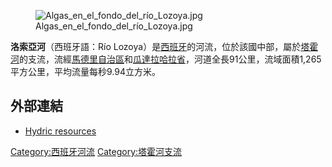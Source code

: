 [[Image:Algas_en_el_fondo_del_río_Lozoya.jpg|thumb]]

'''洛索亞河'''（西班牙語：Río Lozoya）是[[西班牙|西班牙]]的河流，位於該國中部，屬於[[塔霍河|塔霍河]]的支流，流經[[馬德里自治區|馬德里自治區]]和[[瓜達拉哈拉省|瓜達拉哈拉省]]，河道全長91公里，流域面積1,265平方公里，平均流量每秒9.94立方米。

==外部連結==
*[https://web.archive.org/web/20110728022319/http://www.sierradelrincon.org/english/2_reserva_rincon/214_recursos_hidricos.html Hydric resources]

{{Spain-geo-stub}}
[[Category:西班牙河流|Category:西班牙河流]]
[[Category:塔霍河支流|Category:塔霍河支流]]